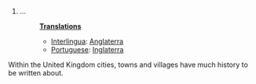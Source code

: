 #...
#:'''[[Translation]]s'''
#:*[[Interlingua]]: [[Anglaterra]]
#:*[[Portuguese]]: [[Inglaterra]]

Within the United Kingdom cities, towns and villages have much history to be written about.